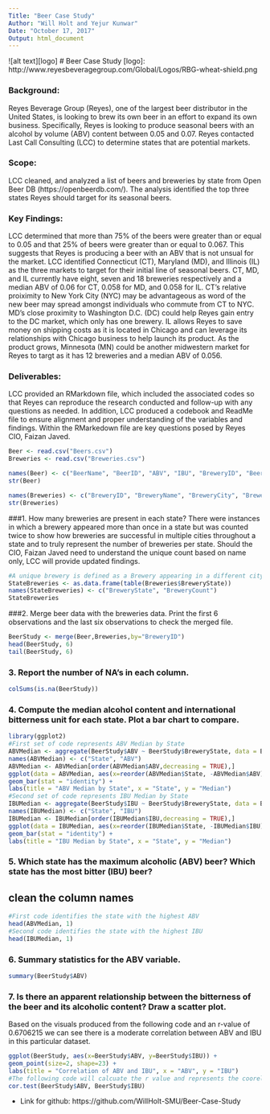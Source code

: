 ---
Title: "Beer Case Study"
Author: "Will Holt and Yejur Kunwar"
Date: "October 17, 2017"
Output: html_document
---
![alt text][logo]
# Beer Case Study
[logo]: http://www.reyesbeveragegroup.com/Global/Logos/RBG-wheat-shield.png

### Background:
Reyes Beverage Group (Reyes), one of the largest beer distributor in the United States, is looking to brew its own beer in an effort to expand its own business. Specifically, Reyes is looking to produce seasonal beers with an alcohol by volume (ABV) content between 0.05 and 0.07. Reyes contacted Last Call Consulting (LCC) to determine states that are potential markets. 


### Scope:
LCC cleaned, and analyzed a list of beers and breweries by state from Open Beer DB (https://openbeerdb.com/). The analysis identified the top three states Reyes should target for its seasonal beers.


### Key Findings:
LCC determined that more than 75% of the beers were greater than or equal to 0.05 and that 25% of beers were greater than or equal to 0.067. This suggests that Reyes is producing a beer with an ABV that is not unsual for the market.
LCC identified Connecticut (CT), Maryland (MD), and Illinois (IL) as the three markets to target for their initial line of seasonal beers. CT, MD, and IL currently have eight, seven and 18 breweries respectively and a median ABV of 0.06 for CT, 0.058 for MD, and 0.058 for IL. CT's relative proiximity to New York City (NYC) may be advantageous as word of the new beer may spread amongst individuals who commute from CT to NYC. MD's close proximity to Washington D.C. (DC) could help Reyes gain entry to the DC market, which only has one brewery. IL allows Reyes to save money on shipping costs as it is located in Chicago and can leverage its relationships with Chicago business to help launch its product. As the product grows, Minnesota (MN) could be another midwestern market for Reyes to targt as it has 12 breweries and a median ABV of 0.056.

### Deliverables:
LCC provided an RMarkdown file, which included the associated codes so that Reyes can reproduce the research conducted and follow-up with any questions as needed. 
In addition, LCC produced a codebook and ReadMe file to ensure alignment and proper understanding of the variables and findings.
Within the RMarkedown file are key questions posed by Reyes CIO, Faizan Javed. 
```{r}
Beer <- read.csv("Beers.csv")
Breweries <- read.csv("Breweries.csv")
```


```{r}
names(Beer) <- c("BeerName", "BeerID", "ABV", "IBU", "BreweryID", "BeerStyle", "Ounces")
str(Beer)
```

```{r}
names(Breweries) <- c("BreweryID", "BreweryName", "BreweryCity", "BreweryState")
str(Breweries)
```



###1. How many breweries are present in each state?
There were instances in which a brewery appeared more than once in a state but was counted twice to show how breweries are successful in multiple cities throughout a state and to truly represent the number of breweries per state.
Should the CIO, Faizan Javed need to understand the unique count based on name only, LCC will provide updated findings.
```{r}
#A unique brewery is defined as a Brewery appearing in a different city (e.g. Victory Brewing, Kennett; Victory Brewing, Downingtown)
StateBreweries <- as.data.frame(table(Breweries$BreweryState))
names(StateBreweries) <- c("BreweryState", "BreweryCount")
StateBreweries
```


###2. Merge beer data with the breweries data. Print the first 6 observations and the last six observations to check the merged file.

```{r}
BeerStudy <- merge(Beer,Breweries,by="BreweryID")
head(BeerStudy, 6)
tail(BeerStudy, 6)
```


### 3. Report the number of NA's in each column.

```{r}
colSums(is.na(BeerStudy))
```

### 4. Compute the median alcohol content and international bitterness unit for each state. Plot a bar chart to compare.

```{r}
library(ggplot2)
#First set of code represents ABV Median by State
ABVMedian <- aggregate(BeerStudy$ABV ~ BeerStudy$BreweryState, data = BeerStudy, median)
names(ABVMedian) <- c("State", "ABV")
ABVMedian <- ABVMedian[order(ABVMedian$ABV,decreasing = TRUE),]
ggplot(data = ABVMedian, aes(x=reorder(ABVMedian$State, -ABVMedian$ABV), y=ABVMedian$ABV)) +
geom_bar(stat = "identity") +
labs(title = "ABV Median by State", x = "State", y = "Median")
#Second set of code represents IBU Median by State
IBUMedian <- aggregate(BeerStudy$IBU ~ BeerStudy$BreweryState, data = BeerStudy, median)
names(IBUMedian) <- c("State", "IBU")
IBUMedian <- IBUMedian[order(IBUMedian$IBU,decreasing = TRUE),]
ggplot(data = IBUMedian, aes(x=reorder(IBUMedian$State, -IBUMedian$IBU), y=IBUMedian$IBU)) +
geom_bar(stat = "identity") +
labs(title = "IBU Median by State", x = "State", y = "Median")
```


### 5. Which state has the maximum alcoholic (ABV) beer? Which state has the most bitter (IBU) beer?
## clean the column names
```{r}
#First code identifies the state with the highest ABV
head(ABVMedian, 1)
#Second code identifies the state with the highest IBU
head(IBUMedian, 1)
```

### 6. Summary statistics for the ABV variable.

```{r}
summary(BeerStudy$ABV)
```

### 7. Is there an apparent relationship between the bitterness of the beer and its alcoholic content? Draw a scatter plot.
Based on the visuals produced from the following code and an r-value of 0.6706215 we can see there is a moderate correlation between ABV and IBU in this particular dataset.

```{r}
ggplot(BeerStudy, aes(x=BeerStudy$ABV, y=BeerStudy$IBU)) + 
geom_point(size=2, shape=23) + 
labs(title = "Correlation of ABV and IBU", x = "ABV", y = "IBU")
#The following code will calcuate the r value and represents the coorelation between ABV and IBU
cor.test(BeerStudy$ABV, BeerStudy$IBU)
```


* Link for github: https://github.com/WillHolt-SMU/Beer-Case-Study
